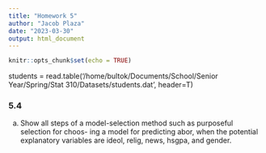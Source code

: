 ```yaml
---
title: "Homework 5"
author: "Jacob Plaza"
date: "2023-03-30"
output: html_document
---
```


```r
knitr::opts_chunk$set(echo = TRUE)
```

students = read.table('/home/bultok/Documents/School/Senior Year/Spring/Stat 310/Datasets/students.dat', header=T)


### 5.4 
a. Show all steps of a model-selection method such as purposeful selection for choos-
ing a model for predicting abor, when the potential explanatory variables are ideol,
relig, news, hsgpa, and gender.


```r

```


